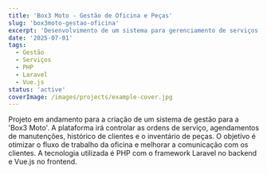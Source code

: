 ```yaml
---
title: 'Box3 Moto - Gestão de Oficina e Peças'
slug: 'box3moto-gestao-oficina'
excerpt: 'Desenvolvimento de um sistema para gerenciamento de serviços, agendamentos e estoque de peças para a oficina de motocicletas Box3 Moto.'
date: '2025-07-01'
tags:
  - Gestão
  - Serviços
  - PHP
  - Laravel
  - Vue.js
status: 'active'
coverImage: /images/projects/example-cover.jpg
---
```


Projeto em andamento para a criação de um sistema de gestão para a 'Box3 Moto'. A plataforma irá controlar as ordens de serviço, agendamentos de manutenções, histórico de clientes e o inventário de peças. O objetivo é otimizar o fluxo de trabalho da oficina e melhorar a comunicação com os clientes. A tecnologia utilizada é PHP com o framework Laravel no backend e Vue.js no frontend.